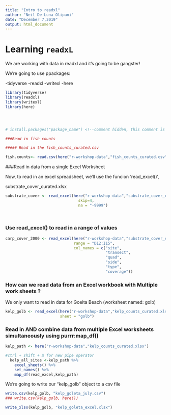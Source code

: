 ```yaml
---
title: "Intro to readxl"
author: "Neil De Luna Olipani"
date: "December 7,2019"
output: html_document
---
```


# Learning `readxL`

We are working with data in readxl and it's going to be gangster!

We're going to use ppackages:

-tidyverse
-readxl
-writexl
-here

```r
library(tidyverse) 
library(readxl)
library(writexl)
library(here)




# install.packages("package_name") <!--comment hidden, this comment is hidden but not #install-->

###Read in fish counts
```
```r
##### Read in the fish_counts_curated.csv

fish.counts<- read.csv(here("r-workshop-data","fish_counts_curated.csv")) 
```
###Read in data from a single Excel Worksheet 


Now, to read in an excel spreadsheet, we'll use the funcion 'read_excel()', 

substrate_cover_curated.xlsx

```r
substrate_cover <- read_excel(here("r-workshop-data","substrate_cover_curated.xlsx"),
                                skip=4,
                                na = "-9999")
                            
                            
```

### Use read_excel() to read in a range of values

```r
carp_cover_2000 <- read_excel(here("r-workshop-data","substrate_cover_curated.xlsx"),
                              range = "D12:I15",
                              col_names = c("site",
                                            "transect",
                                            "quad",
                                            "side",
                                            "type",
                                            "coverage"))

```
### How can we read data from an Excel workbook with Multiple work sheets ?


We only want to read in data for Goelta Beach (worksheet named: golb)

```r
kelp_golb <- read_excel(here("r-workshop-data","kelp_counts_curated.xlsx"),
                        sheet = "golb")
```

### Read in AND combine data from multiple Excel worksheets simultaneously using purrr:map_df()

```r
kelp_path <- here("r-workshop-data","kelp_counts_curated.xlsx")

#ctrl + shift + m for new pipe operator
  kelp_all_sites <-kelp_path %>% 
    excel_sheets() %>%
    set_names() %>%
    map_df(read_excel,kelp_path)

```
We're going to write our "kelp_golb" object to a csv file 

```r
write.csv(kelp_golb, "kelp_goleta_july.csv")
### write.csv(kelp_golb, here())

write_xlsx(kelp_golb, "kelp_goleta_excel.xlsx")

```






